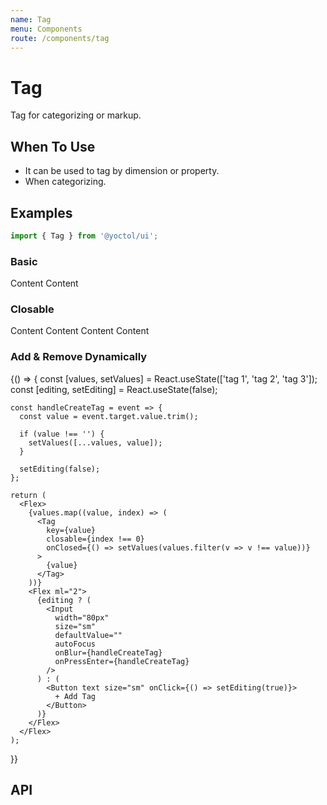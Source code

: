 ```yaml
---
name: Tag
menu: Components
route: /components/tag
---
```




# Tag

Tag for categorizing or markup.

## When To Use

- It can be used to tag by dimension or property.
- When categorizing.

## Examples

```js
import { Tag } from '@yoctol/ui';
```

### Basic

<Playground>
  <Tag>Content</Tag>
  <Tag>Content</Tag>
</Playground>

### Closable

<Playground>
  <Tag closable>Content</Tag>
  <Tag closable>Content</Tag>
  <Tag closable>Content</Tag>
  <Tag closable>Content</Tag>
</Playground>

### Add & Remove Dynamically

<Playground>
  {() => {
    const [values, setValues] = React.useState(['tag 1', 'tag 2', 'tag 3']);
    const [editing, setEditing] = React.useState(false);

    const handleCreateTag = event => {
      const value = event.target.value.trim();

      if (value !== '') {
        setValues([...values, value]);
      }

      setEditing(false);
    };

    return (
      <Flex>
        {values.map((value, index) => (
          <Tag
            key={value}
            closable={index !== 0}
            onClosed={() => setValues(values.filter(v => v !== value))}
          >
            {value}
          </Tag>
        ))}
        <Flex ml="2">
          {editing ? (
            <Input
              width="80px"
              size="sm"
              defaultValue=""
              autoFocus
              onBlur={handleCreateTag}
              onPressEnter={handleCreateTag}
            />
          ) : (
            <Button text size="sm" onClick={() => setEditing(true)}>
              + Add Tag
            </Button>
          )}
        </Flex>
      </Flex>
    );

}}

</Playground>

## API

<PropsTable of={Tag} />
